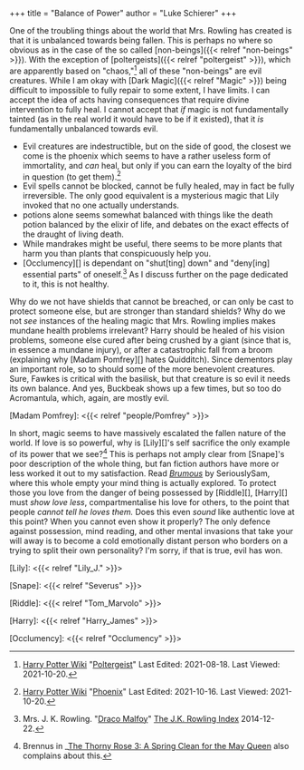+++
title = "Balance of Power"
author = "Luke Schierer"
+++

One of the troubling things about the world that Mrs. Rowling has created is
that it is unbalanced towards being fallen.  This is perhaps no where so obvious
as in the case of the so called [non-beings]({{< relref "non-beings" >}}).  With 
the exception of [poltergeists]({{< relref "poltergeist" >}}), which are
apparently based on "chaos,"[^211020-10] all of these "non-beings" are evil
creatures.  While I am okay with [Dark Magic]({{< relref "Magic" >}}) being
difficult to impossible to fully repair to some extent, I have limits.  I can
accept the idea of acts having consequences that require divine intervention to
fully heal.  I cannot accept that *if* magic is not fundamentally tainted (as
in the real world it would have to be if it existed), that it *is*
fundamentally unbalanced towards evil.  

* Evil creatures are indestructible, but on the side of good, the closest we
  come is the phoenix which seems to have a rather useless form of immortality,
  and *can* heal, but only if you can earn the loyalty of the bird in question
  (to get them).[^211020-11]
* Evil spells cannot be blocked, cannot be fully healed, may in fact be fully
  irreversible.  The only good equivalent is a mysterious magic that Lily
  invoked that no one actually understands.
* potions alone seems somewhat balanced with things like the death potion
  balanced by the elixir of life, and debates on the exact effects of the
  draught of living death.  
* While mandrakes might be useful, there seems to be more plants that harm you
  than plants that conspicuously help you. 
* [Occlumency][] is dependant on "shut[ting] down" and "deny[ing] essential
  parts" of oneself.[^230109-1]  As I discuss further on the page dedicated to
  it, this is not healthy.

Why do we not have shields that cannot be breached, or can only be cast to
protect someone else, but are stronger than standard shields?  Why do we not
*see* instances of the healing magic that Mrs. Rowling implies makes mundane
health problems irrelevant?  Harry should be healed of his vision problems,
someone else cured after being crushed by a giant (since that is, in essence a
mundane injury), or after a catastrophic fall from a broom (explaining why
[Madam Pomfrey][] hates Quidditch).  Since dementors play an important role, so
to should some of the more benevolent creatures.  Sure, Fawkes is critical with
the basilisk, but that creature is so evil it needs its own balance.  And yes,
Buckbeak shows up a few times, but so too do Acromantula, which, again, are
mostly evil.  

[Madam Pomfrey]: <{{< relref "people/Pomfrey" >}}>

In short, magic seems to have massively escalated the fallen nature of the
world.  If love is so powerful, why is [Lily][]'s self sacrifice the only
example of its power that we see?[^230109-2]  This is perhaps not amply clear
from [Snape]'s poor description of the whole thing, but fan fiction authors
have more or less worked it out to my satisfaction.  Read _[Brumous][]_ by
SeriouslySam, where this whole empty your mind thing is actually explored.  To
protect those you love from the danger of being possessed by [Riddle][],
[Harry][] must *show love less*, compartmentalise his love for others, to the
point that people *cannot tell he loves them.*  Does this even *sound* like
authentic love at this point?  When you cannot even show it properly?  The only
defence against possession, mind reading, and other mental invasions that take
your will away is to become a cold emotionally distant person who borders on a
trying to split their own personality?  I'm sorry, if that is true, evil has
won.

[Lily]: <{{< relref "Lily_J." >}}>

[Snape]: <{{< relref "Severus" >}}>

[Riddle]: <{{< relref "Tom_Marvolo" >}}>

[Harry]: <{{< relref "Harry_James" >}}>

[Brumous]: <https://archiveofourown.org/works/42882966>

[Occlumency]: <{{< relref "Occlumency" >}}>

[^211020-11]: [Harry Potter Wiki](https://harrypotter.fandom.com/wiki/) 
    "[Phoenix](https://harrypotter.fandom.com/wiki/Phoenix)"
    Last Edited: 2021-10-16. Last Viewed: 2021-10-20.

[^211020-10]: [Harry Potter Wiki](https://harrypotter.fandom.com/wiki/)
    "[Poltergeist](https://harrypotter.fandom.com/wiki/Poltergeist)"
    Last Edited: 2021-08-18. Last Viewed: 2021-10-20. 

[^230109-1]: Mrs. J. K. Rowling. "[Draco Malfoy][]" [The J.K. Rowling Index][] 2014-12-22. 

[Draco Malfoy]: <https://www.rowlingindex.org/work/dmpm/>

[The J.K. Rowling Index]: <https://www.rowlingindex.org>

[^230109-2]: Brennus in _[The Thorny Rose 3: A Spring Clean for the May Queen][] also complains about this.

[The Thorny Rose 3: A Spring Clean for the May Queen]: <https://www.fanfiction.net/s/10288020>
